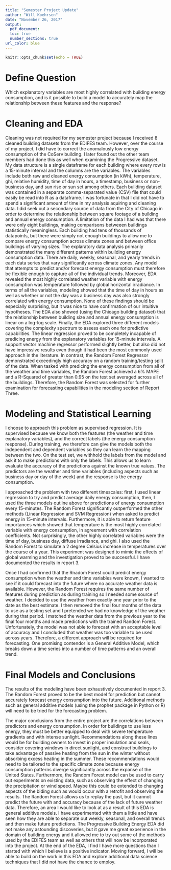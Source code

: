 ```yaml
---
title: "Semester Project Update"
author: "Will Koehrsen"
date: "November 26, 2017"
output: 
  pdf_document:
  toc: true
  number_sections: true
url_color: blue
---
```


```r
knitr::opts_chunk$set(echo = TRUE)
```
# Define Question

Which explanatory variables are most highly correlated with building energy consumption,
and is it possible to build a model to accurately map the relationship between these features and 
the response? 

# Cleaning and EDA

Cleaning was not required for my semester project because I received 8 cleaned building
datasets from the EDIFES team. However, over the course of my project,
I did have to correct the anomalously low energy consumption of the CoServ building. 
I later found out the other team members had done this as well when examining 
the Progressive dataset. My data structure is a single dataframe for each building
where every row is a 15-minute interval and the columns are the variables. The variables 
include both raw and cleaned energy consumption (in kWh), temperature, ghi, 
relative humidity, time of day in hours, a timestamp, business or non-business day, and sun rise or sun set among others. 
Each building dataset was contained in a separate comma-separated value (CSV) file
that could easily be read into R as a dataframe. I was fortunate in that I did not
have to spend a significant amount of time in my analysis aquiring and cleaning data.
I did seek out a secondary source of data from the City of Chicago in order to 
determine the relationship between square footage of a building and annual energy consumption. 
A limitation of the data I had was that there were only eight buildings, making
comparisons betweeen buildings statistically meaningless. Each building had tens
of thousands of datapoints, but there were simply not enough buildings to 
allow me to compare energy consumption across climate zones and between 
office buildings of varying sizes. 
The explaratory data analysis primarily demonstrated the many different patterns
within building energy consumption data. There are daily, weekly, seasonal, and yearly trends in each 
data series that vary significantly across climate zones. Any model that attempts
to predict and/or forecast energy consumption must therefore be flexible 
enough to capture all of the individual trends. Moreover, EDA revealed the most highly
correlated weather variable with energy consumption was temperature followed by global 
horizontal irradiance. 
In terms of all the variables, modeling showed that the time of day in hours
as well as whether or not the day was a business day was also strongly
correlated with energy consumption. None of these findings
should be especially surprising, but it was nice to have confirmation of our 
intuitive hypotheses. The EDA also showed (using the Chicago building dataset) that
the relationship between building size and annual energy consumption is linear on 
a log-log scale. Finally, the EDA explored three different models covering the complexity
spectrum to assess each one for predictive capabilities. 
The linear regression proved to be completely incapable of predicing
energy from the explanatory variables for 15-minute intervals.
A support vector machine regressor performed slightly better, but also did not 
have impressive results even though it had been the most commonly used approach in the literature. 
In contrast, the Random Forest Regressor demonstrated exceedingly high accuracy on a random 
training/testing split of the data. When tasked with predicing the energy consumption
from all of the weather and time variables, the Random Forest achieved a 6% MAPE 
and a R-Squared of greater than 0.95 on the test set
averaged across all of the buildings. Therefore, the Random Forest was selected for further
examination for forecasting capabilities in the modeling section of Report Three.

# Modeling and Statistical Learning

I choose to approach this problem as supervised regression. It is supervised because 
we know both the features (the weather and time explanatory variables), and the 
correct labels (the energy consumption response). During training, we therefore can 
give the models both the independent and dependent variables so they 
can learn the mapping between the two. On the test set, we withhold the labels from the model and
ask it to make predictions with only the labels. This allows us to learn 
evaluate the accuracy of the predictions against the known true values. 
The predictors are the weather and time variables (including aspects such as business day
or day of the week) and the response is the energy consumption. 

I approached the problem with two different timescales: first, I used linear regression
to try and predict average daily energy consumption, then, I used the three models outline above
for predictions of energy consumption every 15-minutes. 
The Random Forest significantly outperformed the other methods (Linear Regression and SVM Regression) when
asked to predict energy in 15-minute intervals. Furthermore, it is able to return
feature importances which showed that temperature is the most highly correlated
variable with energy consumption, in agreement with correlation coefficients. 
Not surprisingly, the other highly correlated variables were the time of day, business day, 
diffuse irradiance, and ghi. I also used the Random Forest to simulate a 2 degree Celsius
increase in temperatures over the course of a year. This experiment was 
designed to mimic the effects of global warming and the 
investigation proved to be successful. I have documented the results in report 3.
 
Once I had confirmed that the Rnadom Forest could predict energy consumption when the 
weather and time variables were known, I wanted to see if it could forecast into the future
where no accurate weather data is available. However, the Random Forest requires the same number 
of features during prediction as during training so I needed some source of weather.
I decided to use the weather from exactly one year prior to the date as the best 
estimate. I then removed the final four months of the data to use as a testing set 
and I pretended we had no knowledge of the weather during that period. I matched
the weather data from the previous year to the final four months and made
predictions with the trained Random Forest. Unfortunately, the model was not able to forecast 
with an acceptable level of accuracy and I concluded that weather was too variable
to be used across years. Therefore, a different approach will be required 
for forecasting. One promising contendor is a General Additive Model, which breaks down
a time series into a number of time patterns and an overall trend. 

# Final Models and Conclusions

The results of the modeling have been exhaustively documented in report 3. 
The Random Forest proved to be the best model for prediction but cannot accurately forecast 
energy consumption into the future. Additional methods such as general additive models 
(using the prophet package in Python or R) will need to be tried for the 
forecasting problem. 

The major conclusions from the entire project are the correlations
between predictors and energy consumption. In order for buildings to use less energy,
they must be better equipped to deal with severe temperature
gradients and with intense sunlight. Recommendations along these 
lines would be for building owners to invest in proper insulation and seals,
consider covering windows in direct sunlight, and 
construct buildings to take advantage of passive heating from the sun in the winter
without absorbing excess heating in the summer. 
These recommendations would need to be tailored to the specific climate zone because
energy consumption patterns diverge significantly across the expanse of the United States. 
Furthermore, the Random Forest model can be used to carry out experiments on existing
data, such as observing the effect of changing the precipitation or wind speed. 
Maybe this could be extended to changing aspects of the biding
such as would occur with a retrofit and 
observing the results. The Random Forest allows us to replay the past, but 
it cannot predict the future with and accuracy
because of the lack of future weather data. 
Therefore, an area I would like to look at as a result of this EDA is general additive models. 
I have experimented with them a little and have seen 
how they are able to separate out weekly, seasonal, and overall trends 
and then make future predictions. The Progressive Building Energy EDA did not make any astounding 
discoveries, but it gave me great experience in the domain
of building energy and it allowed me to 
try out some of the methods used by the EDIFES team 
as well as others that will now be incorporated into the project. At the end of the 
EDA, I find I have more questions than I started with which I believe is a 
positive indicator. Moving forward, I will be able to build on the work 
in this EDA and explore additional data science techniques 
that I did not have the chance to employ. 

